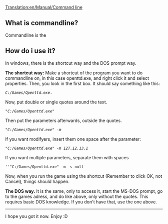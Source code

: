 [[Translation:en/Manual/Command line]]
== What is commandline? ==

Commandline is the 



== How do i use it? ==

In windows, there is the shortcut way and the DOS prompt way. 

'''The shortcut way:'''
Make a shortcut of the program you want to do commandline on, in this case openttd.exe, and right click it and select properties. Then, you look in the first box. It should say something like this:
 ''C:/Games/Openttd.exe''.  



Now, put double or single quotes around the text. 
 ''"C:/Games/Openttd.exe"''  



Then put the parameters afterwards, outside the quotes. 
 ''"C:/Games/Openttd.exe" -m''  


If you want modifyers, insert them one space after the parameter:
 ''"C:/Games/Openttd.exe" -m 127.12.13.1'' 



If you want multiple parameters, separate them with spaces
 ''"C:/Games/Openttd.exe" -m -s null 


Now, when you run the game using the shortcut (Remember to click OK, not Cancel), things should happen.



'''The DOS way.'''
It is the same, only to access it, start the MS-DOS prompt, go to the games adress, and do like above, only without the quotes. This requires basic DOS knowledge. If you don't have that, use the one above.


----

I hope you got it now. Enjoy :D